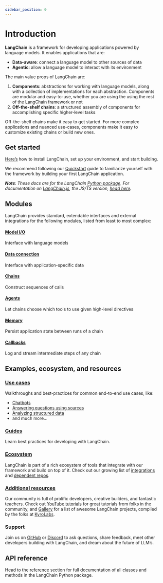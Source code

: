 ```yaml
---
sidebar_position: 0
---
```


# Introduction

**LangChain** is a framework for developing applications powered by language models. It enables applications that are:
- **Data-aware**: connect a language model to other sources of data
- **Agentic**: allow a language model to interact with its environment

The main value props of LangChain are:
1. **Components**: abstractions for working with language models, along with a collection of implementations for each abstraction. Components are modular and easy-to-use, whether you are using the using the rest of the LangChain framework or not
2. **Off-the-shelf chains**: a structured assembly of components for accomplishing specific higher-level tasks

Off-the-shelf chains make it easy to get started. For more complex applications and nuanced use-cases, components make it easy to customize existing chains or build new ones.

## Get started

[Here’s](/docs/get_started/installation.html) how to install LangChain, set up your environment, and start building.

We recommend following our [Quickstart](/docs/get_started/quickstart.html) guide to familiarize yourself with the framework by building your first LangChain application.

_**Note**: These docs are for the LangChain [Python package](https://github.com/hwchase17/langchain). For documentation on [LangChain.js](https://github.com/hwchase17/langchainjs), the JS/TS version, [head here](https://js.langchain.com/docs)._

## Modules

LangChain provides standard, extendable interfaces and external integrations for the following modules, listed from least to most complex:

#### [Model I/O](/docs/modules/model_io/)
Interface with language models
#### [Data connection](/docs/modules/data_connection/)
Interface with application-specific data
#### [Chains](/docs/modules/chains/)
Construct sequences of calls
#### [Agents](/docs/modules/agents/)
Let chains choose which tools to use given high-level directives
#### [Memory](/docs/modules/memory/)
Persist application state between runs of a chain
#### [Callbacks](/docs/modules/callbacks/)
Log and stream intermediate steps of any chain

## Examples, ecosystem, and resources
### [Use cases](/docs/use_cases/)
Walkthroughs and best-practices for common end-to-end use cases, like:
- [Chatbots](/docs/use_cases/chatbots/)
- [Answering questions using sources](/docs/use_cases/question_answering/)
- [Analyzing structured data](/docs/use_cases/tabular.html)
- and much more...

### [Guides](/docs/guides/)
Learn best practices for developing with LangChain.

### [Ecosystem](/docs/ecosystem/)
LangChain is part of a rich ecosystem of tools that integrate with our framework and build on top of it. Check out our growing list of [integrations](/docs/ecosystem/integrations/) and [dependent repos](/docs/ecosystem/dependents.html).

### [Additional resources](/docs/additional_resources/)
Our community is full of prolific developers, creative builders, and fantastic teachers. Check out [YouTube tutorials](/docs/ecosystem/youtube.html) for great tutorials from folks in the community, and [Gallery](https://github.com/kyrolabs/awesome-langchain) for a list of awesome LangChain projects, compiled by the folks at [KyroLabs](https://kyrolabs.com).

<h3><span style={{color:"#2e8555"}}> Support </span></h3>

Join us on [GitHub](https://github.com/hwchase17/langchain) or [Discord](https://discord.gg/6adMQxSpJS) to ask questions, share feedback, meet other developers building with LangChain, and dream about the future of LLM’s.

## API reference

Head to the [reference](https://api.python.langchain.com) section for full documentation of all classes and methods in the LangChain Python package.